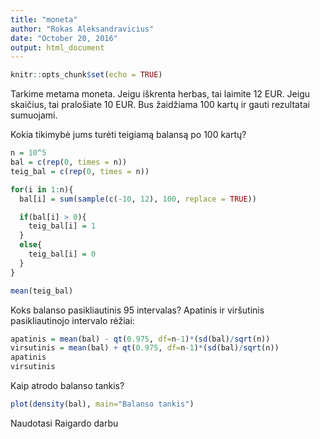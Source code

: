 ```yaml
---
title: "moneta"
author: "Rokas Aleksandravicius"
date: "October 20, 2016"
output: html_document
---
```


```r
knitr::opts_chunk$set(echo = TRUE)
```

Tarkime metama moneta. Jeigu iškrenta herbas, tai laimite 12 EUR. Jeigu skaičius, tai pralošiate 10 EUR. Bus žaidžiama 100 kartų ir gauti rezultatai sumuojami.

Kokia tikimybė jums turėti teigiamą balansą po 100 kartų?

```r
n = 10^5
bal = c(rep(0, times = n))
teig_bal = c(rep(0, times = n))

for(i in 1:n){
  bal[i] = sum(sample(c(-10, 12), 100, replace = TRUE))

  if(bal[i] > 0){
    teig_bal[i] = 1
  }
  else{
    teig_bal[i] = 0
  }
}

mean(teig_bal)
```

Koks balanso pasikliautinis $95%$ intervalas? Apatinis ir viršutinis pasikliautinojo intervalo rėžiai:

```r
apatinis = mean(bal) - qt(0.975, df=n-1)*(sd(bal)/sqrt(n))
virsutinis = mean(bal) + qt(0.975, df=n-1)*(sd(bal)/sqrt(n))
apatinis
virsutinis
```

Kaip atrodo balanso tankis?
```r
plot(density(bal), main="Balanso tankis")
```

Naudotasi Raigardo darbu

